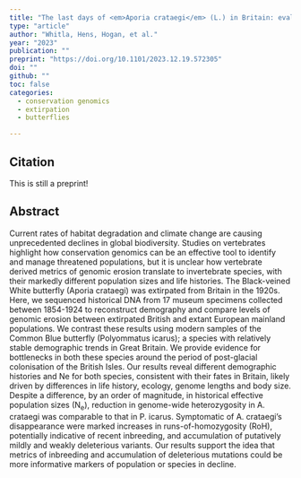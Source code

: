 ```yaml
---
title: "The last days of <em>Aporia crataegi</em> (L.) in Britain: evaluating genomic erosion in an extirpated butterfly"
type: "article"
author: "Whitla, Hens, Hogan, et al."
year: "2023"
publication: ""
preprint: "https://doi.org/10.1101/2023.12.19.572305"
doi: ""
github: ""
toc: false
categories:
  - conservation genomics
  - extirpation
  - butterflies

---
```


## Citation

This is still a preprint!


## Abstract

Current rates of habitat degradation and climate change are causing unprecedented declines in global biodiversity. Studies on vertebrates highlight how conservation genomics can be an effective tool to identify and manage threatened populations, but it is unclear how vertebrate derived metrics of genomic erosion translate to invertebrate species, with their markedly different population sizes and life histories. The Black-veined White butterfly (Aporia crataegi) was extirpated from Britain in the 1920s. Here, we sequenced historical DNA from 17 museum specimens collected between 1854-1924 to reconstruct demography and compare levels of genomic erosion between extirpated British and extant European mainland populations. We contrast these results using modern samples of the Common Blue butterfly (Polyommatus icarus); a species with relatively stable demographic trends in Great Britain. We provide evidence for bottlenecks in both these species around the period of post-glacial colonisation of the British Isles. Our results reveal different demographic histories and Ne for both species, consistent with their fates in Britain, likely driven by differences in life history, ecology, genome lengths and body size. Despite a difference, by an order of magnitude, in historical effective population sizes (N~e~), reduction in genome-wide heterozygosity in A. crataegi was comparable to that in P. icarus. Symptomatic of A. crataegi’s disappearance were marked increases in runs-of-homozygosity (RoH), potentially indicative of recent inbreeding, and accumulation of putatively mildly and weakly deleterious variants. Our results support the idea that metrics of inbreeding and accumulation of deleterious mutations could be more informative markers of population or species in decline.